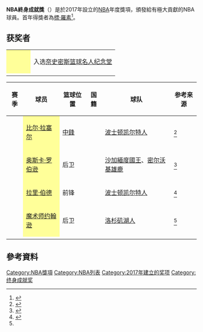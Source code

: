 {{noteTA
|G1=NBA
}}
{{NBA獎項}}
'''NBA終身成就獎'''（{{lang-en|NBA Lifetime Achievement Award}}）是於2017年設立的[[NBA|NBA]]年度獎項，頒發給有極大貢獻的NBA球員。首年得獎者為[[標·羅素|標·羅素]]<ref>{{cite web|url=https://www.nba.com/article/2017/06/15/bill-russell-receive-lifetime-achievement-award-nba-awards-2017|title=Bill Russell to receive Lifetime Achievement Award at NBA Awards|publisher=[[NBA|NBA]]|date=2017-06-15|accessdate=2020-07-28|archive-date=2020-07-28|archive-url=https://web.archive.org/web/20200728181859/https://www.nba.com/article/2017/06/15/bill-russell-receive-lifetime-achievement-award-nba-awards-2017|dead-url=no}}</ref>。

== 获奖者 ==
{| class="wikitable"
|-
| style="background-color:#FFFF99; width:3em"| 
|入选[[奈史密斯篮球名人纪念堂|奈史密斯篮球名人纪念堂]]
|-
|}

{| class="wikitable plainrowheaders sortable" summary="Season (sortable), Player (sortable), Position (sortable), Nationality (sortable) and Team (sortable)"
|-
!scope="col"| 赛季
!scope="col"| 球员
!scope="col"| 篮球位置
!scope="col"| 国籍
!scope="col"| 球队
!scope="col"| 参考来源
|-
| {{nbay|2016}}
!scope="row" style="background-color:#FFFF99" | [[比尔·拉塞尔|比尔·拉塞尔]]
| [[中鋒_(籃球)|中鋒]]
| {{USA}}
| [[波士顿凯尔特人|波士顿凯尔特人]]
| <ref name="2017LifetimeAward">{{cite web |title=Bill Russell to receive Lifetime Achievement Award at NBA Awards |url=https://www.nba.com/article/2017/06/15/bill-russell-receive-lifetime-achievement-award-nba-awards-2017 |website=nba.com |accessdate=2019-05-19 |archive-date=2019-03-02 |archive-url=https://web.archive.org/web/20190302221020/http://www.nba.com/article/2017/06/15/bill-russell-receive-lifetime-achievement-award-nba-awards-2017 |dead-url=no }}</ref>
|-
| {{nbay|2017}}
!scope="row" style="background-color:#FFFF99" | [[奥斯卡·罗伯逊|奥斯卡·罗伯逊]]
| 后卫
| {{USA}}
| [[沙加緬度國王|沙加緬度國王]]、[[密尔沃基雄鹿|密尔沃基雄鹿]]
| <ref>{{cite web |title=Oscar Robertson to receive Lifetime Achievement Award at NBA Awards |url=https://www.nba.com/article/2018/06/15/oscar-robertson-receive-lifetime-achievement-award |website=nba.com |accessdate=2019-05-19 |archive-date=2018-12-19 |archive-url=https://web.archive.org/web/20181219082309/http://www.nba.com/article/2018/06/15/oscar-robertson-receive-lifetime-achievement-award |dead-url=no }}</ref>
|-
| rowspan="2" |{{nbay|2018}}
!scope="row" style="background-color:#FFFF99" | [[拉里·伯德|拉里·伯德]]
| 前锋
| {{USA}}
| [[波士顿凯尔特人|波士顿凯尔特人]]
| <ref name="2019LifetimeAward">{{cite web |title=Magic Johnson and Larry Bird to receive Lifetime Achievement Award at 2019 NBA Awards |url=https://www.nba.com/article/2019/05/15/magic-johnscon-larry-bird-lifetime-achievement-nba-awards-official-release |website=nba.com |accessdate=2019-05-19 |archive-date=2019-05-23 |archive-url=https://web.archive.org/web/20190523133748/https://www.nba.com/article/2019/05/15/magic-johnscon-larry-bird-lifetime-achievement-nba-awards-official-release |dead-url=no }}</ref>
|-
!scope="row" style="background-color:#FFFF99" | [[魔术师约翰逊|魔术师约翰逊]]
| 后卫
| {{USA}}
| [[洛杉矶湖人|洛杉矶湖人]]
| <ref name="2019LifetimeAward"/>
|-
|}

== 參考資料 ==
{{Reflist}}

[[Category:NBA獎項|Category:NBA獎項]]
[[Category:NBA列表|Category:NBA列表]]
[[Category:2017年建立的奖项|Category:2017年建立的奖项]]
[[Category:终身成就奖|Category:终身成就奖]]